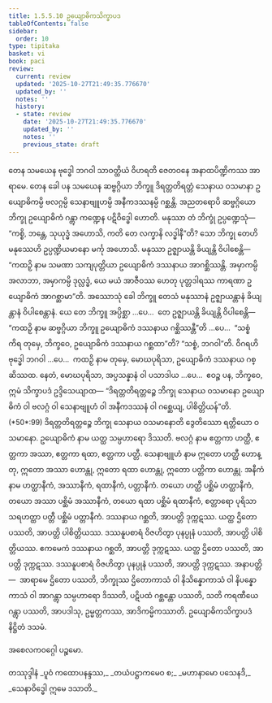 ```yaml
---
title: 1.5.5.10 ဥယျောဓိကသိက္ခာပဒ
tableOfContents: false
sidebar:
  order: 10
type: tipitaka
basket: vi
book: paci
review:
  current: review
  updated: '2025-10-27T21:49:35.776670'
  updated_by: ''
  notes: ''
  history:
  - state: review
    date: '2025-10-27T21:49:35.776670'
    updated_by: ''
    notes: ''
    previous_state: draft
---
```



<ReviewStatus review={frontmatter.review} showDetails={true} />

<HypothesisAnnotation frontmatter={frontmatter} />

<DynamicBreadcrumb />

<Division number="322" book="paci" e="ch" v="2" p="142">

<Paragraph number="1005" book="paci">
တေန သမယေန ဗုဒ္ဓေါ ဘဂဝါ သာဝတ္ထိယံ ဝိဟရတိ ဇေတဝနေ အနာထပိဏ္ဍိကဿ အာရာမေ. တေန ခေါ ပန သမယေန ဆဗ္ဗဂ္ဂိယာ ဘိက္ခူ ဒိရတ္တတိရတ္တံ သေနာယ ဝသမာနာ ဥယျောဓိကမ္ပိ ဗလဂ္ဂမ္ပိ သေနာဗျူဟမ္ပိ အနီကဒဿနမ္ပိ ဂစ္ဆန္တိ. အညတရောပိ ဆဗ္ဗဂ္ဂိယော ဘိက္ခု ဥယျောဓိကံ ဂန္တွာ ကဏ္ဍေန ပဋိဝိဒ္ဓေါ ဟောတိ. မနုဿာ တံ ဘိက္ခုံ ဥပ္ပဏ္ဍေသုံ—  “ကစ္စိ, ဘန္တေ, သုယုဒ္ဓံ အဟောသိ, ကတိ တေ လက္ခာနိ လဒ္ဓါနီ”တိ? သော ဘိက္ခု တေဟိ မနုဿေဟိ ဥပ္ပဏ္ဍိယမာနော မင်္ကု အဟောသိ. မနုဿာ ဥဇ္ဈာယန္တိ ခိယျန္တိ ဝိပါစေန္တိ—  “ကထဉှိ နာမ သမဏာ သကျပုတ္တိယာ ဥယျောဓိကံ ဒဿနာယ အာဂစ္ဆိဿန္တိ. အမှာကမ္ပိ အလာဘာ, အမှာကမ္ပိ ဒုလ္လဒ္ဓံ, ယေ မယံ အာဇီဝဿ ဟေတု ပုတ္တဒါရဿ ကာရဏာ ဥယျောဓိကံ အာဂစ္ဆာမာ”တိ.
</Paragraph>

<Paragraph number="1006" book="paci">
အဿောသုံ ခေါ ဘိက္ခူ တေသံ မနုဿာနံ ဥဇ္ဈာယန္တာနံ ခိယျန္တာနံ ဝိပါစေန္တာနံ. ယေ တေ ဘိက္ခူ အပ္ပိစ္ဆာ …ပေ…  တေ ဥဇ္ဈာယန္တိ ခိယျန္တိ ဝိပါစေန္တိ—  “ကထဉှိ နာမ ဆဗ္ဗဂ္ဂိယာ ဘိက္ခူ ဥယျောဓိကံ ဒဿနာယ ဂစ္ဆိဿန္တီ”တိ …ပေ…  “သစ္စံ ကိရ တုမှေ, ဘိက္ခဝေ, ဥယျောဓိကံ ဒဿနာယ ဂစ္ဆထာ”တိ? “သစ္စံ, ဘဂဝါ”တိ. ဝိဂရဟိ ဗုဒ္ဓေါ ဘဂဝါ …ပေ…  ကထဉှိ နာမ တုမှေ, မောဃပုရိသာ, ဥယျောဓိကံ ဒဿနာယ ဂစ္ဆိဿထ. နေတံ, မောဃပုရိသာ, အပ္ပသန္နာနံ ဝါ ပသာဒါယ …ပေ…  ဧဝဉ္စ ပန, ဘိက္ခဝေ, ဣမံ သိက္ခာပဒံ ဥဒ္ဒိသေယျာထ—
</Paragraph>

</Division>
<Division number="323" book="paci" e="ch" v="2" p="143">

<Paragraph number="1007" book="paci">
<Emphasis>“ဒိရတ္တတိရတ္တဉ္စေ ဘိက္ခု သေနာယ ဝသမာနော ဥယျောဓိကံ ဝါ ဗလဂ္ဂံ ဝါ သေနာဗျူဟံ ဝါ အနီကဒဿနံ ဝါ ဂစ္ဆေယျ, ပါစိတ္တိယန်”</Emphasis>တိ. (*50*:<Emphasis>99</Emphasis>)
</Paragraph>

</Division>
<Division number="324" book="paci" e="ch" v="2" p="143">

<Paragraph number="1008" book="paci">
<Emphasis>ဒိရတ္တတိရတ္တဉ္စေ ဘိက္ခု သေနာယ ဝသမာနော</Emphasis>တိ ဒွေတိဿော ရတ္တိယော ဝသမာနော.
</Paragraph>

<Paragraph number="1009" book="paci">
<Emphasis>ဥယျောဓိကံ</Emphasis> နာမ ယတ္ထ သမ္ပဟာရော ဒိဿတိ.
</Paragraph>

<Paragraph number="1010" book="paci">
<Emphasis>ဗလဂ္ဂံ</Emphasis> နာမ ဧတ္တကာ ဟတ္ထီ, ဧတ္တကာ အဿာ, ဧတ္တကာ ရထာ, ဧတ္တကာ ပတ္တီ.
</Paragraph>

<Paragraph number="1011" book="paci">
<Emphasis>သေနာဗျူဟံ</Emphasis> နာမ ဣတော ဟတ္ထီ ဟောန္တု, ဣတော အဿာ ဟောန္တု, ဣတော ရထာ ဟောန္တု, ဣတော ပတ္တိကာ ဟောန္တု.
</Paragraph>

<Paragraph number="1012" book="paci">
<Emphasis>အနီကံ</Emphasis> နာမ ဟတ္ထာနီကံ, အဿာနီကံ, ရထာနီကံ, ပတ္တာနီကံ. တယော ဟတ္ထီ ပစ္ဆိမံ ဟတ္ထာနီကံ, တယော အဿာ ပစ္ဆိမံ အဿာနီကံ, တယော ရထာ ပစ္ဆိမံ ရထာနီကံ, စတ္တာရော ပုရိသာ သရဟတ္ထာ ပတ္တီ ပစ္ဆိမံ ပတ္တာနီကံ. ဒဿနာယ ဂစ္ဆတိ, အာပတ္တိ ဒုက္ကဋဿ. ယတ္ထ ဌိတော ပဿတိ, အာပတ္တိ ပါစိတ္တိယဿ. ဒဿနူပစာရံ ဝိဇဟိတွာ ပုနပ္ပုနံ ပဿတိ, အာပတ္တိ ပါစိတ္တိယဿ.
</Paragraph>

<Paragraph number="1013" book="paci">
ဧကမေကံ ဒဿနာယ ဂစ္ဆတိ, အာပတ္တိ ဒုက္ကဋဿ. ယတ္ထ ဌိတော ပဿတိ, အာပတ္တိ ဒုက္ကဋဿ. ဒဿနူပစာရံ ဝိဇဟိတွာ ပုနပ္ပုနံ ပဿတိ, အာပတ္တိ ဒုက္ကဋဿ.
</Paragraph>

</Division>
<Division number="325" book="paci" e="ch" v="2" p="144">

<Paragraph number="1014" book="paci">
အနာပတ္တိ—  အာရာမေ ဌိတော ပဿတိ, ဘိက္ခုဿ ဌိတောကာသံ ဝါ နိသိန္နောကာသံ ဝါ နိပန္နောကာသံ ဝါ အာဂန္တွာ သမ္ပဟာရော ဒိဿတိ, ပဋိပထံ ဂစ္ဆန္တော ပဿတိ, သတိ ကရဏီယေ ဂန္တွာ ပဿတိ, အာပဒါသု, ဥမ္မတ္တကဿ, အာဒိကမ္မိကဿာတိ.

</Paragraph>
</Division>

<Paragraph number="1015" type="center" book="paci">
ဥယျောဓိကသိက္ခာပဒံ နိဋ္ဌိတံ ဒသမံ.

  
အစေလကဝဂ္ဂေါ ပဉ္စမော.



</Paragraph>

<Paragraph number="1016" type="center" book="paci">
တဿုဒ္ဒါနံ


</Paragraph>

<Paragraph number="1017" type="verses" book="paci">
_ပူဝံ ကထောပနန္ဒဿ,_  
_တယံပဋ္ဌာကမေဝ စ;_  
_မဟာနာမော ပသေနဒိ,_  
_သေနာဝိဒ္ဓေါ ဣမေ ဒသာတိ._
</Paragraph>